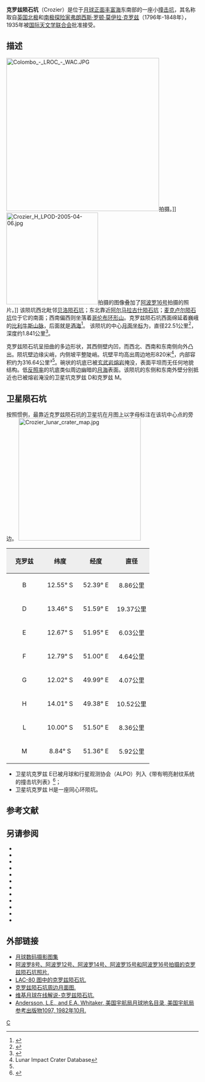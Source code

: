 {{lunar crater data|
 image=Normal Crozier LO-IV-060H LTVT.jpg|240px|
 caption= [[月球轨道器4号|月球轨道器4号]]拍摄的图像|
 latitude=13.56|
 N_or_S=S|
 longitude=50.72|
 E_or_W=E|
 diameter=22.51公里|
 depth=1.841公里|
 colong=310|
 eponym=[[弗朗西斯·罗顿·莫伊拉·克罗兹|弗朗西斯·罗·莫·克罗兹]]}}
'''克罗兹陨石坑'''（Crozier）是位于[[月球正面|月球正面]][[丰富海|丰富海]]东南部的一座小[[撞击坑|撞击坑]]，其名称取自[[英国|英国]][[北极|北极]]和[[南极|南极]][[探险家|探险家]][[弗朗西斯·罗顿·莫伊拉·克罗兹|弗朗西斯·罗顿·莫伊拉·克罗兹]]（1796年-1848年），1935年被[[国际天文学联合会|国际天文学联合会]]批准接受。

==描述==
[[Image:Colombo_-_LROC_-_WAC.JPG|400px]]拍摄。]]
[[Image:Crozier_H_LPOD-2005-04-06.jpg|240px]]拍摄的图像叠加了[[阿波罗16号|阿波罗16号]]拍摄的照片。]]
该陨坑西北毗邻[[贝洛陨石坑|贝洛陨石坑]]；东北靠近[[阿尔马拉古什陨石坑|阿尔马拉古什陨石坑]]；[[麦克卢尔陨石坑|麦克卢尔陨石坑]]位于它的南面；西南偏西则坐落着[[哥伦布环形山|哥伦布环形山]]。克罗兹陨石坑西面绵延着巍峨的[[比利牛斯山脉_(月球)|比利牛斯山脉]]，后面就是[[酒海|酒海]]<ref>{{Cite web |url=http://planetarynames.wr.usgs.gov/images/Lunar/lac_80_lo.pdf |title=Crater Crozier on the LAC-80 map |accessdate=2016-08-20 |archive-date=2013-02-20 |archive-url=https://web.archive.org/web/20130220184708/http://planetarynames.wr.usgs.gov/images/Lunar/lac_80_lo.pdf |dead-url=no }}</ref>。
该陨坑的中心[[月面坐标|月面坐标]]为{{Coord|13.56|S|50.72|E|globe:Moon|nogoogle=1|noosm=1}}，直径22.51公里<ref name="IAU">{{Cite web |url=http://planetarynames.wr.usgs.gov/Feature/1340 |title=Directory of the International Astronomical Union |accessdate=2016-08-20 |archive-date=2018-07-11 |archive-url=https://web.archive.org/web/20180711191144/https://planetarynames.wr.usgs.gov/Feature/1340 |dead-url=no }}</ref>，深度约1.841公里<ref>{{Cite web |url=http://fisherka.csolutionshosting.net/astronote/plan/craterdepth/html/CraterDepthFeatureNameWestfall.html |title=John E. Westfall's Atlas of the Lunar Terminator, Cambridge Univ. Press (2000) |accessdate=2016-08-20 |archive-date=2014-12-18 |archive-url=https://archive.today/20141218234310/http://fisherka.csolutionshosting.net/astronote/plan/craterdepth/html/CraterDepthFeatureNameWestfall.html |dead-url=no }}</ref>。

克罗兹陨石坑呈扭曲的多边形状，其西侧壁内凹，而西北、西南和东南侧向外凸出。陨坑壁边缘尖峭，内侧坡平整陡峭。坑壁平均高出周边地形820米<ref name=LICD>Lunar Impact Crater Database</ref>，内部容积约为316.64公里³<ref name="LICD"/>。碗状的坑底已被[[玄武岩|玄武岩]][[熔岩|熔岩]]掩没，表面平坦而无任何地貌结构。低[[反照率|反照率]]的坑底类似周边幽暗的[[月海|月海]]表面。该陨坑的东侧和东南外壁分别抵近也已被熔岩淹没的卫星坑克罗兹 D和克罗兹 M。

==卫星陨石坑==
按照惯例，最靠近克罗兹陨石坑的卫星坑在月图上以字母标注在该坑中心点的旁边。
[[Image:Crozier_lunar_crater_map.jpg|320px]]

{| class="wikitable"
!width="25%" style="background:#eeeeee;" |克罗兹 
!width="25%" style="background:#eeeeee;" |纬度
!width="25%" style="background:#eeeeee;" |经度
!width="25%" style="background:#eeeeee;" |直径
|-
|align="center"|B
|align="center"|12.55° S
|align="center"|52.39° E
|align="center"|8.86公里
|-
|align="center"|D
|align="center"|13.46° S
|align="center"|51.59° E
|align="center"|19.37公里
|-
|align="center"|E
|align="center"|12.67° S
|align="center"|51.95° E
|align="center"|6.03公里
|-
|align="center"|F
|align="center"|12.79° S
|align="center"|51.00° E
|align="center"|4.64公里
|-
|align="center"|G
|align="center"|12.02° S
|align="center"|49.99° E
|align="center"|4.07公里
|-
|align="center"|H
|align="center"|14.01° S
|align="center"|49.38° E
|align="center"|10.52公里
|-
|align="center"|L
|align="center"|10.00° S
|align="center"|51.50° E
|align="center"|8.36公里
|-
|align="center"|M
|align="center"|8.84° S
|align="center"|51.36° E
|align="center"|5.92公里
|}{{clear}}
* 卫星坑克罗兹 E已被月球和行星观测协会（ALPO）列入《带有明亮射纹系统的撞击坑列表》<ref>{{Cite web |url=http://www.zone-vx.com/alpo-rays-table.pdf |title=Перечень craters with bright rays system of lunar and planetary astronomy Association (ALPO) |accessdate=2016-08-20 |archive-date=2016-03-04 |archive-url=https://web.archive.org/web/20160304213831/http://www.zone-vx.com/alpo-rays-table.pdf |dead-url=yes }}</ref>； 
* 卫星坑克罗兹 H是一座同心环陨坑。
==参考文献==
{{reflist}}
==另请参阅==
{{refbegin}}
* {{cite book
  | last1 = Andersson
  | first1 = L. E.
  | last2 = Whitaker
  | first2 = E. A.
  | authorlink2 = Ewen Whitaker
  | date = 1982
  | title = [[NASA|NASA]] Catalogue of Lunar Nomenclature
  | publisher = NASA RP-1097
  | ref = harv
  }}
* {{cite web
  | last = Blue
  | first = Jennifer
  | date = July 25, 2007
  | title = Gazetteer of Planetary Nomenclature
  | publisher = [[United_States_Geological_Survey|USGS]]
  | url = http://planetarynames.wr.usgs.gov/
  | accessdate = 2007-08-05
  | ref = harv
  | archive-date = 2018-12-25
  | archive-url = https://web.archive.org/web/20181225170157/https://planetarynames.wr.usgs.gov/
  | dead-url = no
  }}
* {{cite book
  | last1 = Bussey
  | first1 = B.
  | authorlink1 = Ben Bussey
  | last2 = Spudis
  | first2 = P.
  | authorlink2 = Paul Spudis
  | date = 2004
  | title = The Clementine Atlas of the Moon
  | publisher = Cambridge University Press
  | location = New York
  | isbn = 978-0-521-81528-4
  | ref = harv
  }}
* {{cite book
  | last1 = Cocks
  | first1 = Elijah E.
  | last2 = Cocks
  | first2 = Josiah C.
  | date = 1995
  | title = Who's Who on the Moon: A Biographical Dictionary of Lunar Nomenclature
  | url = https://archive.org/details/isbn_9780936389271
  | publisher = Tudor Publishers
  | isbn = 978-0-936389-27-1
  | ref = harv
  }}
* {{cite web
  | last = McDowell
  | first = Jonathan
  | date = July 15, 2007
  | url = http://host.planet4589.org/astro/lunar/
  | title = Lunar Nomenclature
  | publisher = Jonathan's Space Report
  | accessdate = 2007-10-24
  | ref = harv
  | archive-date = 2018-12-25
  | archive-url = https://web.archive.org/web/20181225170156/http://host.planet4589.org/astro/lunar/
  | dead-url = no
  }}
* {{cite journal| last1 = Menzel| first1 = D. H.| last2 = Minnaert| first2 = M.| last3 = Levin| first3 = B.| last4 = Dollfus| first4 = A.| last5 = Bell| first5 = B.| title = Report on Lunar Nomenclature by the Working Group of Commission 17 of the IAU| doi = 10.1007/BF00171763| journal = Space Science Reviews| volume = 12| issue = 2| pages = 136–186| date = 1971| bibcode = 1971SSRv...12..136M| ref = harv}}
* {{cite book
  | first = Patrick
  | last = Moore
  | authorlink = Patrick Moore
  | date = 2001
  | title = On the Moon
  | url = https://archive.org/details/patrickmooreonmo00patr
  | publisher = Sterling Publishing Co.
  | isbn = 978-0-304-35469-6
  | ref = harv
  }}
* {{cite book
  | first = Fred W.
  | last = Price
  | date = 1988
  | title = The Moon Observer's Handbook
  | publisher = Cambridge University Press
  | isbn = 978-0-521-33500-3
  | ref = harv
  }}
* {{cite book
  | last = Rükl
  | first = Antonín
  | authorlink = Antonín Rükl
  | date = 1990
  | title = Atlas of the Moon
  | publisher = Kalmbach Books
  | isbn = 978-0-913135-17-4
  | ref = harv
  }}
* {{cite book
  | last = Webb
  | first = Rev. T. W.
  | authorlink = Thomas William Webb
  | date = 1962
  | title = Celestial Objects for Common Telescopes
  | url = https://archive.org/details/celestialobjects00webb
  | edition = 6th revised
  | publisher = Dover
  | isbn = 978-0-486-20917-3
  | ref = harv
  }}
* {{cite book
  | first = Ewen A.
  | last = Whitaker
  | authorlink = Ewen Whitaker
  | date = 1999
  | title = Mapping and Naming the Moon
  | publisher = Cambridge University Press
  | isbn = 978-0-521-62248-6
  | ref = harv
  }}
* {{cite book
  | first = Peter T.
  | last = Wlasuk
  | date = 2000
  | title = Observing the Moon
  | publisher = Springer
  | isbn = 978-1-85233-193-1
  | ref = harv
 }}
{{refend}}

==外部链接==
*[http://www.lpi.usra.edu/resources/lunar_orbiter/bin/srch_nam.shtml?Crozier%7C0 月球数码摄影图集] {{Wayback|url=http://www.lpi.usra.edu/resources/lunar_orbiter/bin/srch_nam.shtml?Crozier%7C0 |date=20201127015523 }}
*[http://www.lpi.usra.edu/resources/apollo/search/feature/?feature=Crozier 阿波罗8号、阿波罗12号、阿波罗14号、阿波罗15号和阿波罗16号拍摄的克罗兹陨石坑照片.] {{Wayback|url=http://www.lpi.usra.edu/resources/apollo/search/feature/?feature=Crozier |date=20201127020134 }}
*[http://www.lpi.usra.edu/resources/mapcatalog/LAC/lac80/ LAC-80 图中的克罗兹陨石坑.] {{Wayback|url=http://www.lpi.usra.edu/resources/mapcatalog/LAC/lac80/ |date=20160304084943 }}
*[http://www.lpi.usra.edu/resources/mapcatalog/usgs/I739/ 克罗兹陨石坑周边月面图.]{{Wayback|url=http://www.lpi.usra.edu/resources/mapcatalog/usgs/I739/ |date=20160131033125 }}
*[http://the-moon.wikispaces.com/Crozier 维基月球在线解说-克罗兹陨石坑.]{{Webarchive|url=https://archive.is/20130111114009/http://the-moon.wikispaces.com/Crozier |date=2013-01-11 }}
*[http://planet4589.org/astro/lunar/RP-1097.pdf Andersson, L.E., and E.A. Whitaker, 美国宇航局月球地名目录, 美国宇航局参考出版物1097, 1982年10月.]{{Wayback|url=http://planet4589.org/astro/lunar/RP-1097.pdf |date=20141006125838 }}

[[Category:月球环形山|C]]
{{月球環形山 (C-F)}}